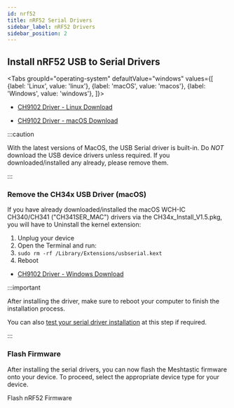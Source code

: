 ```yaml
---
id: nrf52
title: nRF52 Serial Drivers
sidebar_label: nRF52 Drivers
sidebar_position: 2
---
```



## Install nRF52 USB to Serial Drivers

<Tabs
groupId="operating-system"
defaultValue="windows"
values={[
{label: 'Linux', value: 'linux'},
{label: 'macOS', value: 'macos'},
{label: 'Windows', value: 'windows'},
]}>

<TabItem value="linux">

- [CH9102 Driver - Linux Download](http://www.wch-ic.com/downloads/CH341SER_LINUX_ZIP.html)

</TabItem>

<TabItem value="macos">

- [CH9102 Driver - macOS Download](https://github.com/WCHSoftGroup/ch34xser_macos)

:::caution

With the latest versions of MacOS, the USB Serial driver is built-in. Do _NOT_ download the USB device drivers unless required. If you downloaded/installed any already, please remove them.

:::

### Remove the CH34x USB Driver (macOS)

If you have already downloaded/installed the macOS WCH-IC CH340/CH341
("CH341SER_MAC") drivers via the CH34x_Install_V1.5.pkg, you will have to
Uninstall the kernel extension:

1. Unplug your device
2. Open the Terminal and run:
3. `sudo rm -rf /Library/Extensions/usbserial.kext`
4. Reboot

</TabItem>

<TabItem value="windows">

- [CH9102 Driver - Windows Download](http://www.wch-ic.com/downloads/CH341SER_EXE.html)

</TabItem>

</Tabs>

:::important

After installing the driver, make sure to reboot your computer to finish the installation process.

You can also [test your serial driver installation](/docs/getting-started/serial-drivers/test-serial-driver-installation) at this step if required.

:::

### Flash Firmware

After installing the serial drivers, you can now flash the Meshtastic firmware onto your device. To proceed, select the appropriate device type for your device.

<div className="indexCtasBody">
  <Link
    className={"button button--outline button--lg cta--button"}
    to={"/docs/getting-started/flashing-firmware/nrf52/"}
  >
    Flash nRF52 Firmware
  </Link>
</div>

